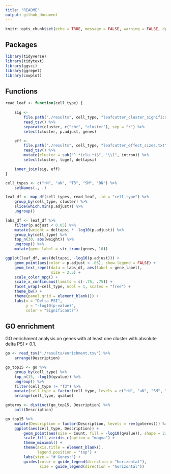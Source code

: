```yaml
---
title: "README"
output: github_document
---
```


```r
knitr::opts_chunk$set(echo = TRUE, message = FALSE, warning = FALSE, dpi = 300)
```

## Packages

```r
library(tidyverse)
library(tidytext)
library(ggsci)
library(ggrepel)
library(cowplot)
```

## Functions

```r
read_leaf <- function(cell_type) {
    
    sig <- 
        file.path("./results", cell_type, "leafcutter_cluster_significance.txt") %>%
        read_tsv() %>%
        separate(cluster, c("chr", "cluster"), sep = ":") %>%
        select(cluster, p.adjust, genes)

    eff <- 
        file.path("./results", cell_type, "leafcutter_effect_sizes.txt") %>%
        read_tsv() %>%
        mutate(cluster = sub("^.*(clu.*)$", "\\1", intron)) %>%
        select(cluster, logef, deltapsi)

    inner_join(sig, eff)
}
```


```r
cell_types <- c("rN", "aN", "T3", "SM", "DN") %>%
    setNames(., .)

leaf_df <- map_df(cell_types, read_leaf, .id = "cell_type") %>%
    group_by(cell_type, cluster) %>%
    slice(which.min(p.adjust)) %>%
    ungroup()
```

```r
labs_df <- leaf_df %>%
    filter(p.adjust < 0.05) %>%
    mutate(weight = deltapsi * -log10(p.adjust)) %>%
    group_by(cell_type) %>%
    top_n(30, abs(weight)) %>%
    ungroup() %>%
    mutate(gene_label = str_trunc(genes, 10))

ggplot(leaf_df, aes(deltapsi, -log10(p.adjust))) +
    geom_point(aes(color = p.adjust < .05), show.legend = FALSE) +
    geom_text_repel(data = labs_df, aes(label = gene_label),
                    size = 2.5) +
    scale_color_npg() +
    scale_x_continuous(limits = c(-.75, .75)) +
    facet_wrap(~cell_type, ncol = 1, scales = "free") +
    theme_bw() +
    theme(panel.grid = element_blank()) +
    labs(x = "Delta PSI", 
         y = "-log10(p-value)",
         color = "Significant?")
```

## GO enrichment

GO enrichment analysis on genes with at least one cluster with absolute delta PSI > 0.1.


```r
go <- read_tsv("./results/enrichment.tsv") %>%
    arrange(Description)
```


```r
go_top15 <- go %>%
    group_by(cell_type) %>%
    top_n(15, -log10(qvalue)) %>%
    ungroup() %>%
    filter(cell_type != "T3") %>%
    mutate(cell_type = factor(cell_type, levels = c("rN", "aN", "SM", "DN"))) %>%
    arrange(cell_type, qvalue)

goterms <- distinct(go_top15, Description) %>%
    pull(Description)

go_top15 %>%
    mutate(Description = factor(Description, levels = rev(goterms))) %>%
    ggplot(aes(cell_type, Description)) +
        geom_point(aes(size = Count, fill = -log10(qvalue)), shape = 21) +
        scale_fill_viridis_c(option = "magma") +
        theme_minimal() +
        theme(axis.title = element_blank(),
              legend.position = "top") +
        labs(size = "# Genes:") +
        guides(color = guide_legend(direction = "horizontal"),
               size = guide_legend(direction = "horizontal"))
             
```




